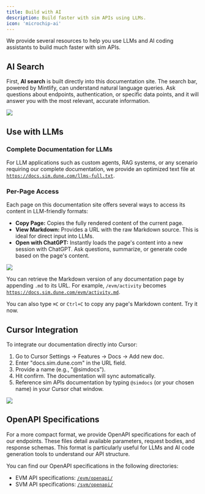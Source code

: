 ```yaml
---
title: Build with AI
description: Build faster with sim APIs using LLMs. 
icon: 'microchip-ai'
---
```


We provide several resources to help you use LLMs and AI coding assistants to build much faster with sim APIs.

## AI Search

First, **AI search** is built directly into this documentation site.
The search bar, powered by Mintlify, can understand natural language queries.
Ask questions about endpoints, authentication, or specific data points, and it will answer you with the most relevant, accurate information.

<Frame caption="Type ⌘K or click the search bar to access AI search">
    <img src="/images/mintlify-search.png" />
</Frame>

## Use with LLMs

### Complete Documentation for LLMs

For LLM applications such as custom agents, RAG systems, or any scenario requiring our complete documentation, we provide an optimized text file at [`https://docs.sim.dune.com/llms-full.txt`](https://docs.sim.dune.com/llms-full.txt).

### Per-Page Access

Each page on this documentation site offers several ways to access its content in LLM-friendly formats:

- **Copy Page:** Copies the fully rendered content of the current page.
- **View Markdown:** Provides a URL with the raw Markdown source. This is ideal for direct input into LLMs.
- **Open with ChatGPT:** Instantly loads the page's content into a new session with ChatGPT. Ask questions, summarize, or generate code based on the page's content.

<Frame caption="Copy the page, view raw markdown, or open with ChatGPT">
    <img src="/images/mintlify-open-with-chatgpt.png" />
</Frame>

You can retrieve the Markdown version of any documentation page by appending `.md` to its URL. For example, `/evm/activity` becomes [`https://docs.sim.dune.com/evm/activity.md`](https://docs.sim.dune.com/evm/activity.md).

You can also type `⌘C` or `Ctrl+C` to copy any page's Markdown content.
Try it now.

## Cursor Integration

To integrate our documentation directly into Cursor:

1. Go to Cursor Settings -> Features -> Docs -> Add new doc.
2. Enter "docs.sim.dune.com" in the URL field.
3. Provide a name (e.g., "@simdocs").
4. Hit confirm. The documentation will sync automatically.
5. Reference sim APIs documentation by typing `@simdocs` (or your chosen name) in your Cursor chat window.

<Frame caption="Add our docs to Cursor to use it in your chats">
    <img src="/images/cursor-add-docs.png" />
</Frame>

## OpenAPI Specifications

For a more compact format, we provide OpenAPI specifications for each of our endpoints. These files detail available parameters, request bodies, and response schemas. This format is particularly useful for LLMs and AI code generation tools to understand our API structure.

You can find our OpenAPI specifications in the following directories:
- EVM API specifications: [`/evm/openapi/`](https://github.com/duneanalytics/sim-docs/tree/main/evm/openapi)
- SVM API specifications: [`/svm/openapi/`](https://github.com/duneanalytics/sim-docs/tree/main/svm/openapi)
